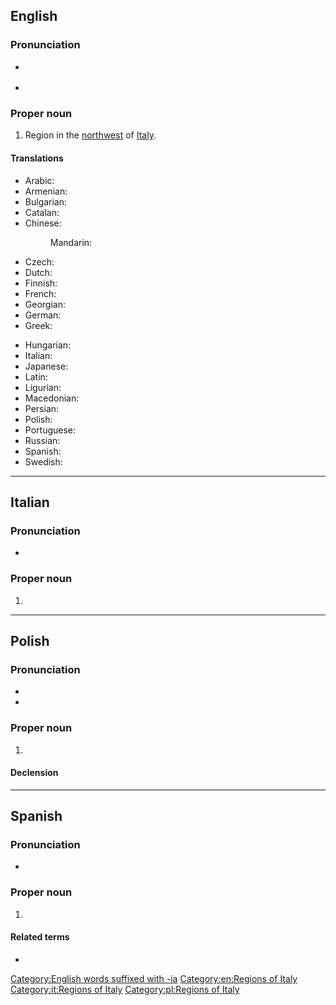 {{also|ligúria|Ligúria|Łiguria}}
==English==
{{wikipedia}}

===Pronunciation===
* {{a|UK}} {{IPA|/lɪˈɡjʊəɹiə/|lang=en}}
* {{a|US}} {{IPA|/lɪˈɡjʊɹiə/|lang=en}}

===Proper noun===
{{en-proper noun}}

# Region in the [[northwest]] of [[Italy]].

====Translations====
{{trans-top|region}}
* Arabic: {{t|ar|ليغوريا|f|tr=Lyḡwryā}}
* Armenian: {{t|hy|Լիգուրիա}}
* Bulgarian: {{t|bg|Лигурия|f|tr=Ligúrija|sc=Cyrl}}
* Catalan: {{t|ca|Ligúria|f}}
* Chinese:
*: Mandarin: {{t+|cmn|利古里亞}}
* Czech: {{t|cs|Ligurie|f}}
* Dutch: {{t|nl|Ligurië}}
* Finnish: {{t+|fi|Liguria}}
* French: {{t+|fr|Ligurie|f}}
* Georgian: {{t|ka|ლიგურია}}
* German: {{t+|de|Ligurien|n}}
* Greek: {{t|el|Λιγουρία|f}}
{{trans-mid}}
* Hungarian: {{t|hu|Liguria}}
* Italian: {{t+|it|Liguria|f}}
* Japanese: {{t|ja|リグーリア州|tr=リグーリアしゅう, Rigūria shū|sc=Jpan}}
* Latin: {{t|la|Liguria|f}}
* Ligurian: {{t|lij|Ligùria|f}}
* Macedonian: {{t|mk|Лигурија|f|tr=Ligúrija}}
* Persian: {{t|fa|لیگوریا|f|tr=Lygwryā}}
* Polish: {{t+|pl|Liguria|f}}
* Portuguese: {{t+|pt|Ligúria|f}}
* Russian: {{t+|ru|Лигу́рия|f}}
* Spanish: {{t|es|Liguria}}
* Swedish: {{t|sv|Ligurien}}
{{trans-bottom}}

[[Category:English words suffixed with -ia]]
[[Category:en:Regions of Italy]]

----

==Italian==
{{wikipedia|lang=it}}

===Pronunciation===
* {{rhymes|urja|lang=it}}

===Proper noun===
{{it-proper noun|f}}

# {{l|en|Liguria}}

[[Category:it:Regions of Italy]]

----

==Polish==
{{wikipedia|lang=pl}}

===Pronunciation===
* {{pl-IPA}}
* {{audio|Pl-Liguria.ogg|audio|lang=pl}}

===Proper noun===
{{head|pl|proper noun|g=f}}

# {{l|en|Liguria}}

====Declension====
{{pl-decl-noun-sing|Liguria|Ligurii|Ligurii|Ligurię|Ligurią|Ligurii|Ligurio}}

[[Category:pl:Regions of Italy]]

----

==Spanish==
{{wikipedia|lang=es}}

===Pronunciation===
* {{es-IPA}}

===Proper noun===
{{es-proper noun|f}}

# {{l|en|Liguria}} {{gloss|region}}

====Related terms====
* {{l|es|ligur}}
